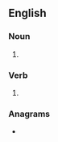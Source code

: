 ==English==

===Noun===
{{head|en|noun form}}

# {{plural of|trephine|lang=en}}

===Verb===
{{head|en|verb form}}

# {{en-third-person singular of|trephine}}

===Anagrams===
* {{anagrams|en|a=eehinprst|nephrites|prehnites}}